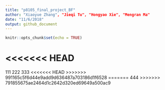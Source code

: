 ```yaml
---
title: "p8105_final_project_BF"
author: "Xiaoyue Zhang", "Jieqi Tu", "Hongyao Xie", "Mengran Ma"
date: "11/6/2018"
output: github_document
---
```


```r
knitr::opts_chunk$set(echo = TRUE)
```

<<<<<<< HEAD
=======
111
222
333
<<<<<<< HEAD
>>>>>>> 991165c5f6d44e9add9d636487a703186d1f6528
=======
444
>>>>>>> 791855675ae2464d1c2642d320ed69649a500ac9

